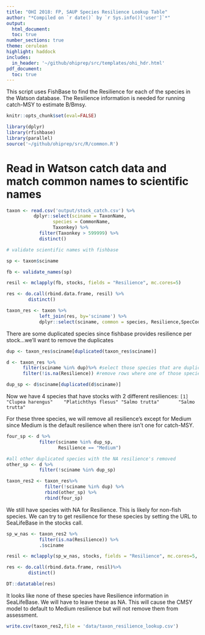 ```yaml
---
title: "OHI 2018: FP, SAUP Species Resilience Lookup Table"
author: "*Compiled on `r date()` by `r Sys.info()['user']`*"
output: 
  html_document:
  toc: true
number_sections: true
theme: cerulean
highlight: haddock
includes: 
  in_header: '~/github/ohiprep/src/templates/ohi_hdr.html'
pdf_document:
  toc: true
---
```


This script uses FishBase to find the Resilience for each of the species in the Watson database. The Resilience information is needed for running catch-MSY to estimate B/Bmsy.

```r

knitr::opts_chunk$set(eval=FALSE)

library(dplyr)
library(rfishbase)
library(parallel)
source('~/github/ohiprep/src/R/common.R')

```


# Read in Watson catch data and match common names to scientific names

```r

taxon <- read.csv('output/stock_catch.csv') %>%
          dplyr::select(sciname = TaxonName,
                 species = CommonName,
                 Taxonkey) %>%
            filter(Taxonkey > 599999) %>%
            distinct()

# validate scientific names with fishbase

sp <- taxon$sciname

fb <- validate_names(sp)

resil <- mclapply(fb, stocks, fields = "Resilience", mc.cores=5)

res <- do.call(rbind.data.frame, resil) %>%
        distinct()

taxon_res <- taxon %>%
            left_join(res, by='sciname') %>%
            dplyr::select(sciname, common = species, Resilience,SpecCode)
```

There are some duplicated species since fishbase provides resilience per stock...we'll want to remove the duplicates 

```r
dup <- taxon_res$sciname[duplicated(taxon_res$sciname)]

d <- taxon_res %>%
      filter(sciname %in% dup)%>% #select those species that are duplicated
      filter(!is.na(Resilience)) #remove rows where one of those species has an NA for Resilience (this is most species)

dup_sp <- d$sciname[duplicated(d$sciname)]
```

Now we have 4 species that have stocks with 2 different resiliences:
`[1] "Clupea harengus"    "Platichthys flesus" "Salmo trutta"       "Salmo trutta"`     

For these three species, we will remove all resilience's except for Medium since Medium is the default resilience when there isn't one for catch-MSY. 
```r

four_sp <- d %>%
            filter(sciname %in% dup_sp,
                   Resilience == "Medium")

#all other duplicated species with the NA resilience's removed
other_sp <- d %>%
            filter(!sciname %in% dup_sp)

taxon_res2 <- taxon_res%>%
              filter(!sciname %in% dup) %>%
              rbind(other_sp) %>%
              rbind(four_sp)
```

We still have species with NA for Resilience. This is likely for non-fish species. We can try to get resilience for these species by setting the URL to SeaLifeBase in the stocks call.

```r

sp_w_nas <- taxon_res2 %>%
            filter(is.na(Resilience)) %>%
            .$sciname

resil <- mclapply(sp_w_nas, stocks, fields = "Resilience", mc.cores=5, server = "https://fishbase.ropensci.org/sealifebase")

res <- do.call(rbind.data.frame, resil)%>%
        distinct()

DT::datatable(res)
```

It looks like none of these species have Resilience information in SeaLifeBase. We will have to leave these as NA. This will cause the CMSY model to default to Medium resilience but will not remove them from assessment.

```r
write.csv(taxon_res2,file = 'data/taxon_resilience_lookup.csv')
```       

